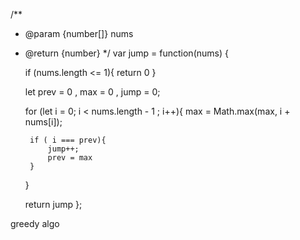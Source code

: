 /**
 * @param {number[]} nums
 * @return {number}
 */
var jump = function(nums) {

    if (nums.length <= 1){
        return 0
    }
  
    let prev = 0 , max = 0 , jump = 0;

    for (let i = 0; i < nums.length - 1 ; i++){
        max = Math.max(max, i + nums[i]);

        if ( i === prev){
            jump++;
            prev = max
        }
    }

    return jump
};

greedy algo
